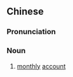 {{also|月账}}
==Chinese==
{{zh-forms|s=月账}}

===Pronunciation===
{{zh-pron
|m=yuèzhàng
|cat=n
}}

===Noun===
{{zh-noun}}

# [[monthly]] [[account]]